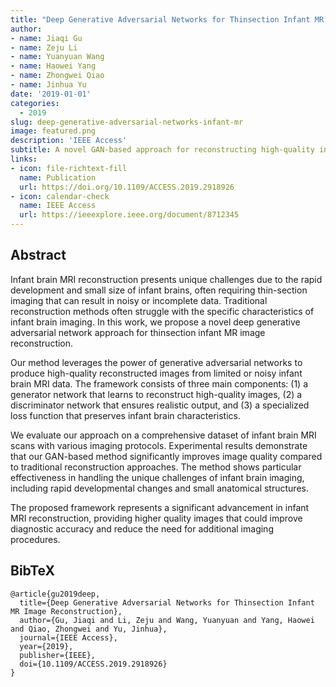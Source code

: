 ```yaml
---
title: "Deep Generative Adversarial Networks for Thinsection Infant MR Image Reconstruction"
author: 
- name: Jiaqi Gu
- name: Zeju Li
- name: Yuanyuan Wang
- name: Haowei Yang
- name: Zhongwei Qiao
- name: Jinhua Yu
date: '2019-01-01'
categories:
  - 2019
slug: deep-generative-adversarial-networks-infant-mr
image: featured.png
description: 'IEEE Access'
subtitle: A novel GAN-based approach for reconstructing high-quality infant MR images from thin-section scans.
links:
- icon: file-richtext-fill
  name: Publication
  url: https://doi.org/10.1109/ACCESS.2019.2918926
- icon: calendar-check
  name: IEEE Access
  url: https://ieeexplore.ieee.org/document/8712345
---
```


## Abstract

Infant brain MRI reconstruction presents unique challenges due to the rapid development and small size of infant brains, often requiring thin-section imaging that can result in noisy or incomplete data. Traditional reconstruction methods often struggle with the specific characteristics of infant brain imaging. In this work, we propose a novel deep generative adversarial network approach for thinsection infant MR image reconstruction.

Our method leverages the power of generative adversarial networks to produce high-quality reconstructed images from limited or noisy infant brain MRI data. The framework consists of three main components: (1) a generator network that learns to reconstruct high-quality images, (2) a discriminator network that ensures realistic output, and (3) a specialized loss function that preserves infant brain characteristics.

We evaluate our approach on a comprehensive dataset of infant brain MRI scans with various imaging protocols. Experimental results demonstrate that our GAN-based method significantly improves image quality compared to traditional reconstruction approaches. The method shows particular effectiveness in handling the unique challenges of infant brain imaging, including rapid developmental changes and small anatomical structures.

The proposed framework represents a significant advancement in infant MRI reconstruction, providing higher quality images that could improve diagnostic accuracy and reduce the need for additional imaging procedures.

## BibTeX

```{=html}
<pre class="quarto-appendix-bibtex" data-clipboard-text="@article{gu2019deep,
  title={Deep Generative Adversarial Networks for Thinsection Infant MR Image Reconstruction},
  author={Gu, Jiaqi and Li, Zeju and Wang, Yuanyuan and Yang, Haowei and Qiao, Zhongwei and Yu, Jinhua},
  journal={IEEE Access},
  year={2019},
  publisher={IEEE},
  doi={10.1109/ACCESS.2019.2918926}
}"><code>@article{gu2019deep,
  title={Deep Generative Adversarial Networks for Thinsection Infant MR Image Reconstruction},
  author={Gu, Jiaqi and Li, Zeju and Wang, Yuanyuan and Yang, Haowei and Qiao, Zhongwei and Yu, Jinhua},
  journal={IEEE Access},
  year={2019},
  publisher={IEEE},
  doi={10.1109/ACCESS.2019.2918926}
}</code></pre>
``` 